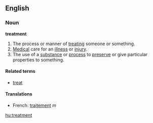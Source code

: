 ==English==

===Noun===
'''treatment'''
# The process or manner of [[treating]] someone or something.
# [[Medical]] care for an [[illness]] or [[injury]].
# The use of a [[substance]] or [[process]] to [[preserve]] or give particular properties to something.

====Related terms====
*[[treat]]

====Translations====
*French: [[traitement]] ''m''

[[hu:treatment]]